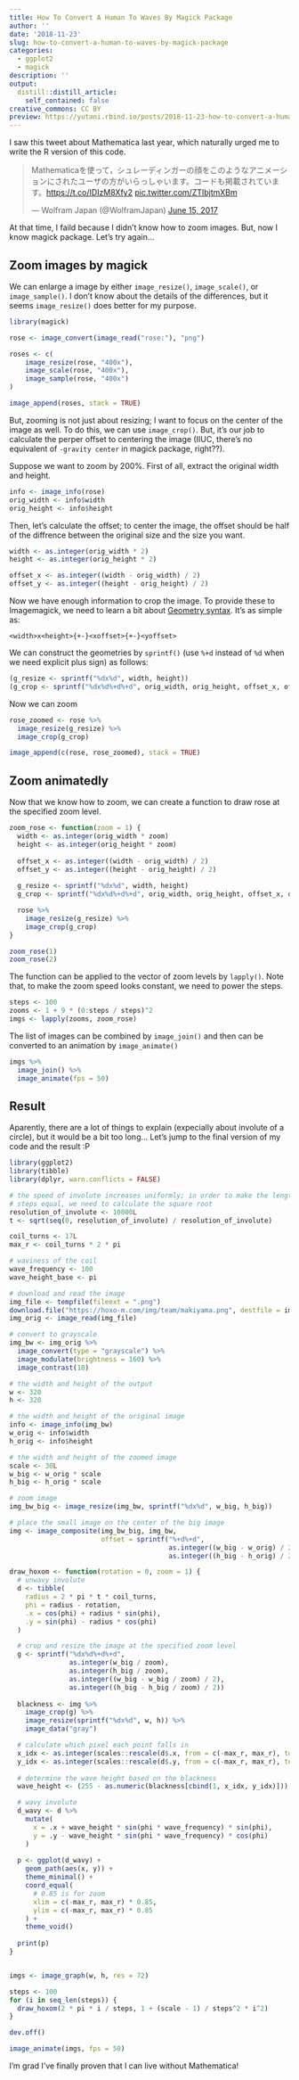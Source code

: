 ```yaml
---
title: How To Convert A Human To Waves By Magick Package
author: ''
date: '2018-11-23'
slug: how-to-convert-a-human-to-waves-by-magick-package
categories:
  - ggplot2
  - magick
description: ''
output:
  distill::distill_article:
    self_contained: false
creative_commons: CC BY
preview: https://yutani.rbind.io/posts/2018-11-23-how-to-convert-a-human-to-waves-by-magick-package/images/preview.png
---
```


I saw this tweet about Mathematica last year, which naturally urged me to write the R version of this code.

<blockquote class="twitter-tweet"><p lang="ja" dir="ltr">Mathematicaを使って，シュレーディンガーの顔をこのようなアニメーションにされたユーザの方がいらっしゃいます。コードも掲載されています。<a href="https://t.co/IDIzM8Xfy2">https://t.co/IDIzM8Xfy2</a> <a href="https://t.co/ZTIbjtmXBm">pic.twitter.com/ZTIbjtmXBm</a></p>&mdash; Wolfram Japan (@WolframJapan) <a href="https://twitter.com/WolframJapan/status/875407701676785664?ref_src=twsrc%5Etfw">June 15, 2017</a></blockquote> <script async src="https://platform.twitter.com/widgets.js" charset="utf-8"></script>

At that time, I faild because I didn't know how to zoom images.
But, now I know magick package. Let's try again...

## Zoom images by magick

We can enlarge a image by either `image_resize()`, `image_scale()`, or `image_sample()`.
I don't know about the details of the differences, but it seems `image_resize()` does better for my purpose.

```r
library(magick)

rose <- image_convert(image_read("rose:"), "png")

roses <- c(
    image_resize(rose, "400x"),
    image_scale(rose, "400x"),
    image_sample(rose, "400x")
)

image_append(roses, stack = TRUE)
```

But, zooming is not just about resizing; I want to focus on the center of the image as well.
To do this, we can use `image_crop()`. But, it's our job to calculate the perper offset to centering the image (IIUC, there's no equivalent of `-gravity center` in magick package, right??).

Suppose we want to zoom by 200%. First of all, extract the original width and height.

```r
info <- image_info(rose)
orig_width <- info$width
orig_height <- info$height
```

Then, let's calculate the offset; to center the image, the offset should be half of the diffrence between the original size and the size you want.

```r
width <- as.integer(orig_width * 2)
height <- as.integer(orig_height * 2)

offset_x <- as.integer((width - orig_width) / 2)
offset_y <- as.integer((height - orig_height) / 2)
```

Now we have enough information to crop the image. To provide these to Imagemagick, we need to learn a bit about [Geometry syntax](https://www.imagemagick.org/Magick++/Geometry.html). It's as simple as:

```
<width>x<height>{+-}<xoffset>{+-}<yoffset>
```

We can construct the geometries by `sprintf()` (use `%+d` instead of `%d` when we need explicit plus sign) as follows:

```r
(g_resize <- sprintf("%dx%d", width, height))
(g_crop <- sprintf("%dx%d%+d%+d", orig_width, orig_height, offset_x, offset_y))
```

Now we can zoom

```r
rose_zoomed <- rose %>%
  image_resize(g_resize) %>% 
  image_crop(g_crop)

image_append(c(rose, rose_zoomed), stack = TRUE)
```

## Zoom animatedly

Now that we know how to zoom, we can create a function to draw rose at the specified zoom level.

```r
zoom_rose <- function(zoom = 1) {
  width <- as.integer(orig_width * zoom)
  height <- as.integer(orig_height * zoom)
  
  offset_x <- as.integer((width - orig_width) / 2)
  offset_y <- as.integer((height - orig_height) / 2)
  
  g_resize <- sprintf("%dx%d", width, height)
  g_crop <- sprintf("%dx%d%+d%+d", orig_width, orig_height, offset_x, offset_y)

  rose %>%
    image_resize(g_resize) %>% 
    image_crop(g_crop)
}

zoom_rose(1)
zoom_rose(2)
```

The function can be applied to the vector of zoom levels by `lapply()`.
Note that, to make the zoom speed looks constant, we need to power the steps.

```r
steps <- 100
zooms <- 1 + 9 * (0:steps / steps)^2
imgs <- lapply(zooms, zoom_rose)
```

The list of images can be combined by `image_join()` and then can be converted to an animation by `image_animate()`

```r
imgs %>%
  image_join() %>%
  image_animate(fps = 50)
```

## Result

Aparently, there are a lot of things to explain (expecially about involute of a circle), but it would be a bit too long... Let's jump to the final version of my code and the result :P

```r
library(ggplot2)
library(tibble)
library(dplyr, warn.conflicts = FALSE)

# the speed of involute increases uniformly; in order to make the lengths between
# steps equal, we need to calculate the square root
resolution_of_involute <- 10000L
t <- sqrt(seq(0, resolution_of_involute) / resolution_of_involute)

coil_turns <- 17L
max_r <- coil_turns * 2 * pi

# waviness of the coil
wave_frequency <- 100
wave_height_base <- pi

# download and read the image
img_file <- tempfile(fileext = ".png")
download.file("https://hoxo-m.com/img/team/makiyama.png", destfile = img_file, mode = "wb")
img_orig <- image_read(img_file)

# convert to grayscale
img_bw <- img_orig %>% 
  image_convert(type = "grayscale") %>%
  image_modulate(brightness = 160) %>% 
  image_contrast(10)

# the width and height of the output
w <- 320
h <- 320

# the width and height of the original image
info <- image_info(img_bw)
w_orig <- info$width
h_orig <- info$height

# the width and height of the zoomed image
scale <- 30L
w_big <- w_orig * scale
h_big <- h_orig * scale

# zoom image
img_bw_big <- image_resize(img_bw, sprintf("%dx%d", w_big, h_big))

# place the small image on the center of the big image
img <- image_composite(img_bw_big, img_bw,
                       offset = sprintf("%+d%+d",
                                        as.integer((w_big - w_orig) / 2),
                                        as.integer((h_big - h_orig) / 2)))

draw_hoxom <- function(rotation = 0, zoom = 1) {
  # unwavy involute
  d <- tibble(
    radius = 2 * pi * t * coil_turns,
    phi = radius - rotation,
    .x = cos(phi) + radius * sin(phi),
    .y = sin(phi) - radius * cos(phi)
  )

  # crop and resize the image at the specified zoom level
  g <- sprintf("%dx%d%+d%+d",
               as.integer(w_big / zoom),
               as.integer(h_big / zoom),
               as.integer((w_big - w_big / zoom) / 2),
               as.integer((h_big - h_big / zoom) / 2))
  
  blackness <- img %>%
    image_crop(g) %>%
    image_resize(sprintf("%dx%d", w, h)) %>%
    image_data("gray")

  # calculate which pixel each point falls in
  x_idx <- as.integer(scales::rescale(d$.x, from = c(-max_r, max_r), to = c(1L, dim(blackness)[2])))
  y_idx <- as.integer(scales::rescale(d$.y, from = c(-max_r, max_r), to = c(dim(blackness)[3], 1L)))
  
  # determine the wave height based on the blackness
  wave_height <- (255 - as.numeric(blackness[cbind(1, x_idx, y_idx)])) / 256 * wave_height_base

  # wavy involute  
  d_wavy <- d %>% 
    mutate(
      x = .x + wave_height * sin(phi * wave_frequency) * sin(phi),
      y = .y - wave_height * sin(phi * wave_frequency) * cos(phi)
    )
  
  p <- ggplot(d_wavy) +
    geom_path(aes(x, y)) +
    theme_minimal() +
    coord_equal(
      # 0.85 is for zoom
      xlim = c(-max_r, max_r) * 0.85,
      ylim = c(-max_r, max_r) * 0.85
    ) +
    theme_void()
  
  print(p)
}


imgs <- image_graph(w, h, res = 72)

steps <- 100
for (i in seq_len(steps)) {
  draw_hoxom(2 * pi * i / steps, 1 + (scale - 1) / steps^2 * i^2)
}

dev.off()

image_animate(imgs, fps = 50)
```

I'm grad I've finally proven that I can live without Mathematica!
